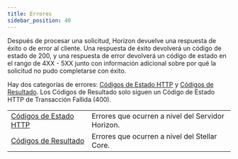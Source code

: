 ```yaml
---
title: Errores
sidebar_position: 40
---
```



Después de procesar una solicitud, Horizon devuelve una respuesta de éxito o de error al cliente. Una respuesta de éxito devolverá un código de estado de 200, y una respuesta de error devolverá un código de estado en el rango de 4XX - 5XX junto con información adicional sobre por qué la solicitud no pudo completarse con éxito.

Hay dos categorías de errores: [Códigos de Estado HTTP](./http-status-codes/README.mdx) y [Códigos de Resultado](./result-codes/README.mdx). Los Códigos de Resultado solo siguen un Código de Estado HTTP de Transacción Fallida (400).

<MethodTable title="Categorías de Error">

|                                                          |                                                   |
| -------------------------------------------------------- | ------------------------------------------------- |
| [Códigos de Estado HTTP](./http-status-codes/README.mdx) | Errores que ocurren a nivel del Servidor Horizon. |
| [Códigos de Resultado](./result-codes/README.mdx)        | Errores que ocurren a nivel del Stellar Core.     |

</MethodTable>
